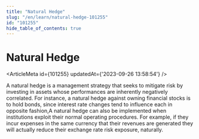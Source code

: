 ```yaml
---
title: "Natural Hedge"
slug: "/en/learn/natural-hedge-101255"
id: "101255"
hide_table_of_contents: true
---
```



# Natural Hedge

<ArticleMeta id={101255} updatedAt={'2023-09-26 13:58:54'} />
<div className='border-solid border-b border-t-0 my-4 border-[var(--ifm-color-gray-300)]' />

A natural hedge is a management strategy that seeks to mitigate risk by investing in assets whose performances are inherently negatively correlated. For instance, a natural hedge against owning financial stocks is to hold bonds, since interest rate changes tend to influence each in opposite fashion,A natural hedge can also be implemented when institutions exploit their normal operating procedures. For example, if they incur expenses in the same currency that their revenues are generated they will actually reduce their exchange rate risk exposure, naturally.
